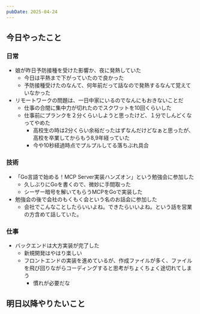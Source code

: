 ```yaml
---
pubDate: 2025-04-24
---
```



## 今日やったこと

### 日常

- 娘が昨日予防接種を受けた影響か、夜に発熱していた
	- 今日は平熱まで下がっていたので良かった
	- 予防接種受けたのなんて、何年前だって話なので発熱するなんて覚えていなかった
- リモートワークの問題は、一日中家にいるのでなんにもおきないことだ
	- 仕事の合間に集中力が切れたのでスクワットを10回くらいした
	- 仕事前にプランクを２分くらいしようと思ったけど、１分でしんどくなってやめた
		- 高校生の時は2分くらい余裕だったはずなんだけどなぁと思ったが、高校を卒業してからもう8,9年経っていた
		- 今や10秒経過時点でプルプルしてる落ちぶれ具合

### 技術

- 「Go言語で始める！MCP Server実装ハンズオン」という勉強会に参加した
	- 久しぶりにGoを書くので、微妙に手間取った
	- シーザー暗号を解いてもらうMCPをGoで実装した
- 勉強会の後で会社のもくもく会という名のお話会に参加した
	- 会社でこんなことしたらいいよね。できたらいいよね。という話を営業の方含めて話していた。

### 仕事

- バックエンドは大方実装が完了した
	- 新規開発はやはり楽しい
	- フロントエンドの実装を進めているが、作成ファイルが多く、ファイルを飛び回りながらコーディングすると思考がちょくちょく途切れてしまう
		- 慣れが必要だな


## 明日以降やりたいこと
